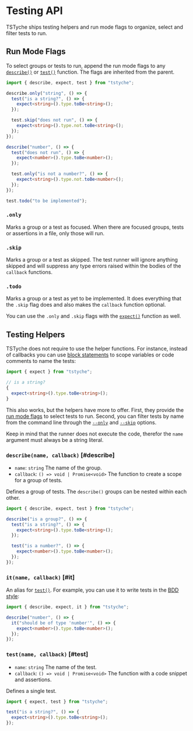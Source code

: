 
# Testing API

TSTyche ships testing helpers and run mode flags to organize, select and filter tests to run.

## Run Mode Flags

To select groups or tests to run, append the run mode flags to any [`describe()`](#describe) or [`test()`](#test) function. The flags are inherited from the parent.

```ts twoslash
import { describe, expect, test } from "tstyche";

describe.only("string", () => {
  test("is a string?", () => {
    expect<string>().type.toBe<string>();
  });

  test.skip("does not run", () => {
    expect<string>().type.not.toBe<string>();
  });
});

describe("number", () => {
  test("does not run", () => {
    expect<number>().type.toBe<number>();
  });

  test.only("is not a number?", () => {
    expect<string>().type.not.toBe<number>();
  });
});

test.todo("to be implemented");
```

### `.only`

Marks a group or a test as focused. When there are focused groups, tests or assertions in a file, only those will run.

### `.skip`

Marks a group or a test as skipped. The test runner will ignore anything skipped and will suppress any type errors raised within the bodies of the `callback` functions.

### `.todo`

Marks a group or a test as yet to be implemented. It does everything that the `.skip` flag does and also makes the `callback` function optional.

<Tip>

You can use the `.only` and `.skip` flags with the [`expect()`](./expect-api.mdx#run-mode-flags) function as well.

</Tip>

## Testing Helpers

TSTyche does not require to use the helper functions. For instance, instead of callbacks you can use [block statements](https://developer.mozilla.org/en-US/docs/Web/JavaScript/Reference/Statements/block) to scope variables or code comments to name the tests:

```ts twoslash
import { expect } from "tstyche";

// is a string?
{
  expect<string>().type.toBe<string>();
}
```

This also works, but the helpers have more to offer. First, they provide the [run mode flags](#run-mode-flags) to select tests to run. Second, you can filter tests by name from the command line through the [`--only`](./command-line.mdx#only) and [`--skip`](./command-line.mdx#skip) options.

<Warning>

Keep in mind that the runner does not execute the code, therefor the `name` argument must always be a string literal.

</Warning>

### `describe(name, callback)` [#describe]

- `name`: `string` The name of the group.
- `callback`: `() => void | Promise<void>` The function to create a scope for a group of tests.

Defines a group of tests. The `describe()` groups can be nested within each other.

```ts twoslash
import { describe, expect, test } from "tstyche";

describe("is a group?", () => {
  test("is a string?", () => {
    expect<string>().type.toBe<string>();
  });

  test("is a number?", () => {
    expect<number>().type.toBe<number>();
  });
});
```

### `it(name, callback)` [#it]

An alias for [`test()`](#test). For example, you can use it to write tests in the [BDD style](https://en.wikipedia.org/wiki/Behavior-driven_development):

```ts twoslash
import { describe, expect, it } from "tstyche";

describe("number", () => {
  it("should be of type 'number'", () => {
    expect<number>().type.toBe<number>();
  });
});
```

### `test(name, callback)` [#test]

- `name`: `string` The name of the test.
- `callback`: `() => void | Promise<void>` The function with a code snippet and assertions.

Defines a single test.

```ts twoslash
import { expect, test } from "tstyche";

test("is a string?", () => {
  expect<string>().type.toBe<string>();
});
```
